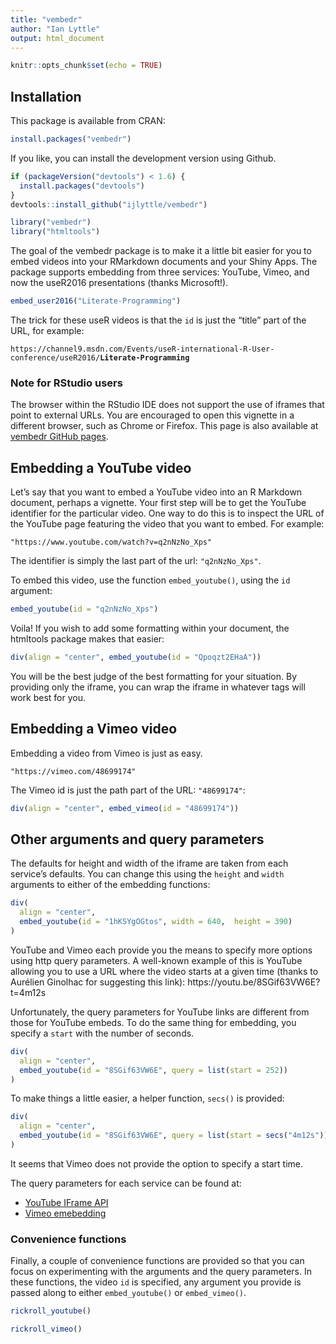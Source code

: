 ```yaml
---
title: "vembedr"
author: "Ian Lyttle"
output: html_document
---
```


```r
knitr::opts_chunk$set(echo = TRUE)
```

## Installation

This package is available from CRAN:

```r
install.packages("vembedr")
```

If you like, you can install the development version using Github.

```r
if (packageVersion("devtools") < 1.6) {
  install.packages("devtools")
}
devtools::install_github("ijlyttle/vembedr")
```


```r
library("vembedr")
library("htmltools")
```

The goal of the vembedr package is to make it a little bit easier for you to embed videos into your RMarkdown documents and your Shiny Apps. The package supports embedding from three services: YouTube, Vimeo, and now the useR2016 presentations (thanks Microsoft!).

```r
embed_user2016("Literate-Programming")
```

The trick for these useR videos is that the `id` is just the "title" part of the URL, for example:

`https://channel9.msdn.com/Events/useR-international-R-User-conference/useR2016/`**`Literate-Programming`**

### Note for RStudio users

The browser within the RStudio IDE does not support the use of iframes that point to external URLs. You are encouraged to open this vignette in a different browser, such as Chrome or Firefox. This page is also available at [vembedr GitHub pages](http://ijlyttle.github.io/vembedr/).

## Embedding a YouTube video

Let's say that you want to embed a YouTube video into an R Markdown document, perhaps a vignette. Your first step will be to get the YouTube identifier for the particular video. One way to do this is to inspect the URL of the YouTube page featuring the video that you want to embed. For example:

```
"https://www.youtube.com/watch?v=q2nNzNo_Xps"
```

The identifier is simply the last part of the url: `"q2nNzNo_Xps"`.

To embed this video, use the function `embed_youtube()`, using the `id` argument:

```r
embed_youtube(id = "q2nNzNo_Xps")
```

Voila! If you wish to add some formatting within your document, the htmltools package makes that easier:

```r
div(align = "center", embed_youtube(id = "Qpoqzt2EHaA"))
```

You will be the best judge of the best formatting for your situation. By providing only the iframe, you can wrap the iframe in whatever tags will work best for you.

## Embedding a Vimeo video

Embedding a video from Vimeo is just as easy. 

```
"https://vimeo.com/48699174"
```

The Vimeo id is just the path part of the URL: `"48699174"`:

```r
div(align = "center", embed_vimeo(id = "48699174"))
```

## Other arguments and query parameters

The defaults for height and width of the iframe are taken from each service's defaults. You can change this using the `height` and `width` arguments to either of the embedding functions:

```r
div(
  align = "center", 
  embed_youtube(id = "1hKSYgOGtos", width = 640,  height = 390)
)
```

YouTube and Vimeo each provide you the means to specify more options using http query parameters. A well-known example of this is YouTube allowing you to use a URL where the video starts at a given time (thanks to Aurélien Ginolhac for suggesting this link): https://youtu.be/8SGif63VW6E?t=4m12s

Unfortunately, the query parameters for YouTube links are different from those for YouTube embeds. To do the same thing for embedding, you specify a `start` with the number of seconds.

```r
div(
  align = "center", 
  embed_youtube(id = "8SGif63VW6E", query = list(start = 252))
)
```

To make things a little easier, a helper function, `secs()` is provided: 

```r
div(
  align = "center", 
  embed_youtube(id = "8SGif63VW6E", query = list(start = secs("4m12s")))
)
```
It seems that Vimeo does not provide the option to specify a start time.

The query parameters for each service can be found at:

- [YouTube IFrame API](https://developers.google.com/youtube/player_parameters)
- [Vimeo emebedding](https://developer.vimeo.com/player/embedding)

### Convenience functions

Finally, a couple of convenience functions are provided so that you can focus on experimenting with the arguments and the query parameters. In these functions, the video `id` is specified, any argument you provide is passed along to either `embed_youtube()` or `embed_vimeo()`.

```r
rickroll_youtube()
```

```r
rickroll_vimeo()
```


